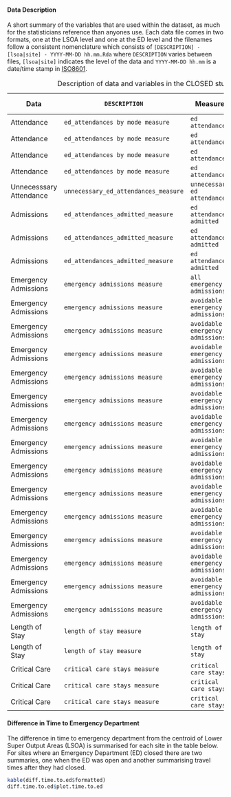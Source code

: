 #### Data Description

A short summary of the variables that are used within the dataset, as much for the statisticians reference than anyones use.  Each data file comes in two formats, one at the LSOA level and one at the ED level and the filenames follow a consistent nomenclature which consists of `[DESCRIPTION] - [lsoa|site] - YYYY-MM-DD hh.mm.Rda` where `DESCRIPTION` varies between files, `[lsoa|site]` indicates the level of the data and `YYYY-MM-DD hh.mm` is a date/time stamp in [ISO8601](https://en.wikipedia.org/wiki/ISO_8601).

Table: Description of data and variables in the CLOSED study.

Data                     | `DESCRIPTION`                        | Measure                          | Sub-Measure
-------------------------|--------------------------------------|----------------------------------|-----------------------------
Attendance               | `ed_attendances by mode measure`     | `ed attendances`                 | `any`
Attendance               | `ed_attendances by mode measure`     | `ed attendances`                 | `ambulance`
Attendance               | `ed_attendances by mode measure`     | `ed attendances`                 | `ambulance`
Attendance               | `ed_attendances by mode measure`     | `ed attendances`                 | `other`
Unnecesssary Attendance  | `unnecessary_ed_attendances_measure` | `unnecessary ed attendances`     | `NA`
Admissions               | `ed_attendances_admitted_measure`    | `ed attendances admitted`        | `all`
Admissions               | `ed_attendances_admitted_measure`    | `ed attendances admitted`        | `fraction admitted`
Admissions               | `ed_attendances_admitted_measure`    | `ed attendances admitted`        | `admitted`
Emergency Admissions     | `emergency admissions measure`       | `all emergency admissions`       | `NA`
Emergency Admissions     | `emergency admissions measure`       | `avoidable emergency admissions` | `acute mental health crisis`
Emergency Admissions     | `emergency admissions measure`       | `avoidable emergency admissions` | `angina`
Emergency Admissions     | `emergency admissions measure`       | `avoidable emergency admissions` | `any`
Emergency Admissions     | `emergency admissions measure`       | `avoidable emergency admissions` | `blocked catheter`
Emergency Admissions     | `emergency admissions measure`       | `avoidable emergency admissions` | `cellulitis`
Emergency Admissions     | `emergency admissions measure`       | `avoidable emergency admissions` | `copd`
Emergency Admissions     | `emergency admissions measure`       | `avoidable emergency admissions` | `dvt`
Emergency Admissions     | `emergency admissions measure`       | `avoidable emergency admissions` | `epileptic fit`
Emergency Admissions     | `emergency admissions measure`       | `avoidable emergency admissions` | `falls (76+ years)`
Emergency Admissions     | `emergency admissions measure`       | `avoidable emergency admissions` | `hypoglycaemia`
Emergency Admissions     | `emergency admissions measure`       | `avoidable emergency admissions` | `minor head injuries`
Emergency Admissions     | `emergency admissions measure`       | `avoidable emergency admissions` | `non-specific chest pain`
Emergency Admissions     | `emergency admissions measure`       | `avoidable emergency admissions` | `pyrexial child (<6 years)`
Emergency Admissions     | `emergency admissions measure`       | `avoidable emergency admissions` | `urinary tract infection`
Length of Stay           | `length of stay measure`             | `length of stay`                 | `mean`
Length of Stay           | `length of stay measure`             | `length of stay`                 | `median`
Critical Care            | `critical care stays measure`        | `critical care stays`            | `all`
Critical Care            | `critical care stays measure`        | `critical care stays`            | `critical care`
Critical Care            | `critical care stays measure`        | `critical care stays`            | `fraction critical care`

#### Difference in Time to Emergency Department

The difference in time to emergency department from the centroid of Lower Super Output Areas (LSOA) is summarised for each site in the table below.  For sites where an Emergency Department (ED) closed there are two summaries, one when the ED was open and another summarising travel times after they had closed.

```r
kable(diff.time.to.ed$formatted)
diff.time.to.ed$plot.time.to.ed

```
